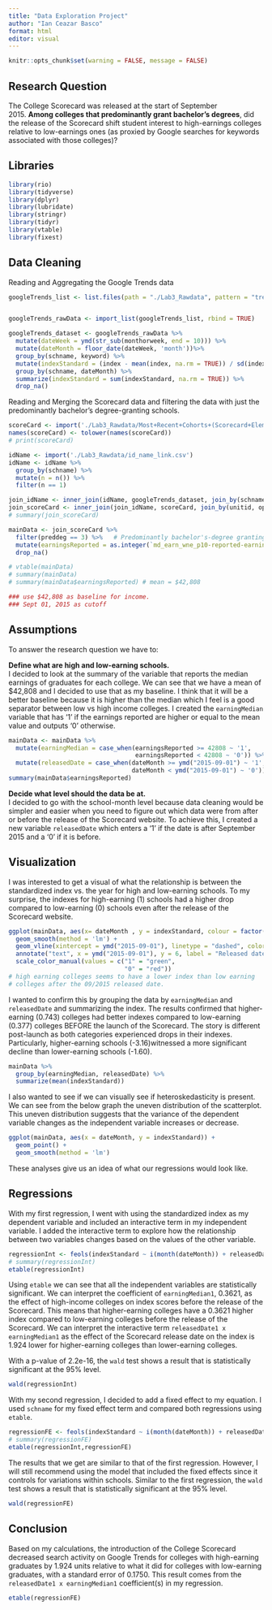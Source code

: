 ```yaml
---
title: "Data Exploration Project"
author: "Ian Ceazar Basco"
format: html
editor: visual
---
```


```r
knitr::opts_chunk$set(warning = FALSE, message = FALSE) 
```

## Research Question

The College Scorecard was released at the start of September 2015. **Among colleges that predominantly grant bachelor’s degrees**, did the release of the Scorecard shift student interest to high-earnings colleges relative to low-earnings ones (as proxied by Google searches for keywords associated with those colleges)?

## Libraries

```r
library(rio)
library(tidyverse)
library(dplyr)
library(lubridate)
library(stringr)
library(tidyr)
library(vtable)
library(fixest)
```

## Data Cleaning

Reading and Aggregating the Google Trends data

```r
googleTrends_list <- list.files(path = "./Lab3_Rawdata", pattern = "trends_up_to_", full.names = TRUE)


googleTrends_rawData <- import_list(googleTrends_list, rbind = TRUE)

googleTrends_dataset <- googleTrends_rawData %>% 
  mutate(dateWeek = ymd(str_sub(monthorweek, end = 10))) %>% 
  mutate(dateMonth = floor_date(dateWeek, 'month'))%>% 
  group_by(schname, keyword) %>%
  mutate(indexStandard = (index - mean(index, na.rm = TRUE)) / sd(index, na.rm = TRUE)) %>% 
  group_by(schname, dateMonth) %>% 
  summarize(indexStandard = sum(indexStandard, na.rm = TRUE)) %>% 
  drop_na()
```

Reading and Merging the Scorecard data and filtering the data with just the predominantly bachelor's degree-granting schools.

```r
scoreCard <- import('./Lab3_Rawdata/Most+Recent+Cohorts+(Scorecard+Elements).csv')
names(scoreCard) <- tolower(names(scoreCard))
# print(scoreCard)

idName <- import('./Lab3_Rawdata/id_name_link.csv')
idName <- idName %>% 
  group_by(schname) %>% 
  mutate(n = n()) %>% 
  filter(n == 1)

join_idName <- inner_join(idName, googleTrends_dataset, join_by(schname))
join_scoreCard <- inner_join(join_idName, scoreCard, join_by(unitid, opeid))
# summary(join_scoreCard)

mainData <- join_scoreCard %>% 
  filter(preddeg == 3) %>%   # Predominantly bachelor's-degree granting
  mutate(earningsReported = as.integer(`md_earn_wne_p10-reported-earnings`)) %>% #change to integer
  drop_na()

# vtable(mainData)
# summary(mainData)
# summary(mainData$earningsReported) # mean = $42,808

### use $42,808 as baseline for income.
### Sept 01, 2015 as cutoff


```

## Assumptions

To answer the research question we have to:

**Define what are high and low-earning schools.**\
I decided to look at the summary of the variable that reports the median earnings of graduates for each college. We can see that we have a mean of \$42,808 and I decided to use that as my baseline. I think that it will be a better baseline because it is higher than the median which I feel is a good separator between low vs high income colleges. I created the `earningMedian` variable that has '1' if the earnings reported are higher or equal to the mean value and outputs '0' otherwise.

```r
mainData <- mainData %>% 
  mutate(earningMedian = case_when(earningsReported >= 42808 ~ '1',
                                   earningsReported < 42808 ~ '0')) %>% 
  mutate(releasedDate = case_when(dateMonth >= ymd("2015-09-01") ~ '1',
                                  dateMonth < ymd("2015-09-01") ~ '0'))
summary(mainData$earningsReported)
```

**Decide what level should the data be at.\
**I decided to go with the school-month level because data cleaning would be simpler and easier when you need to figure out which data were from after or before the release of the Scorecard website. To achieve this, I created a new variable `releasedDate` which enters a '1' if the date is after September 2015 and a '0' if it is before.

## Visualization

I was interested to get a visual of what the relationship is between the standardized index vs. the year for high and low-earning schools. To my surprise, the indexes for high-earning (1) schools had a higher drop compared to low-earning (0) schools even after the release of the Scorecard website.

```r
ggplot(mainData, aes(x= dateMonth , y = indexStandard, colour = factor(earningMedian))) +
  geom_smooth(method = 'lm') +
  geom_vline(xintercept = ymd("2015-09-01"), linetype = "dashed", color = "blue") +
  annotate("text", x = ymd("2015-09-01"), y = 6, label = "Released date", vjust = 1, hjust = 1.05, color = "blue", size = 3) +
  scale_color_manual(values = c("1" = "green",
                                "0" = "red"))
# high earning colleges seems to have a lower index than low earning
# colleges after the 09/2015 released date.
```

I wanted to confirm this by grouping the data by `earningMedian` and `releasedDate` and summarizing the index. The results confirmed that higher-earning (0.743) colleges had better indexes compared to low-earning (0.377) colleges BEFORE the launch of the Scorecard. The story is different post-launch as both categories experienced drops in their indexes. Particularly, higher-earning schools (-3.16)witnessed a more significant decline than lower-earning schools (-1.60).

```r
mainData %>% 
  group_by(earningMedian, releasedDate) %>% 
  summarize(mean(indexStandard))
```

I also wanted to see if we can visually see if heteroskedasticity is present. We can see from the below graph the uneven distribution of the scatterplot. This uneven distribution suggests that the variance of the dependent variable changes as the independent variable increases or decrease.

```r
ggplot(mainData, aes(x = dateMonth, y = indexStandard)) + 
  geom_point() + 
  geom_smooth(method = 'lm')
```

These analyses give us an idea of what our regressions would look like.

## Regressions

With my first regression, I went with using the standardized index as my dependent variable and included an interactive term in my independent variable. I added the interactive term to explore how the relationship between two variables changes based on the values of the other variable.

```r
regressionInt <- feols(indexStandard ~ i(month(dateMonth)) + releasedDate + earningMedian + releasedDate*earningMedian, data = mainData, , vcov = 'hetero')
# summary(regressionInt)
etable(regressionInt)
```

Using `etable` we can see that all the independent variables are statistically significant. We can interpret the coefficient of `earningMedian1`, 0.3621, as the effect of high-income colleges on index scores before the release of the Scorecard. This means that higher-earning colleges have a 0.3621 higher index compared to low-earning colleges before the release of the Scorecard. We can interpret the interactive term `releasedDate1 x earningMedian1` as the effect of the Scorecard release date on the index is 1.924 lower for higher-earning colleges than lower-earning colleges.

With a p-value of 2.2e-16, the `wald` test shows a result that is statistically significant at the 95% level.

```r
wald(regressionInt)
```

With my second regression, I decided to add a fixed effect to my equation. I used `schname` for my fixed effect term and compared both regressions using `etable`.

```r
regressionFE <- feols(indexStandard ~ i(month(dateMonth)) + releasedDate + earningMedian + releasedDate*earningMedian | schname, data = mainData, vcov = 'hetero')
# summary(regressionFE)
etable(regressionInt,regressionFE)
```

The results that we get are similar to that of the first regression. However, I will still recommend using the model that included the fixed effects since it controls for variations within schools. Similar to the first regression, the `wald` test shows a result that is statistically significant at the 95% level.

```r
wald(regressionFE)
```

## Conclusion

Based on my calculations, the introduction of the College Scorecard decreased search activity on Google Trends for colleges with high-earning graduates by 1.924 units relative to what it did for colleges with low-earning graduates, with a standard error of 0.1750. This result comes from the `releasedDate1 x earningMedian1` coefficient(s) in my regression.

```r
etable(regressionFE)
```
